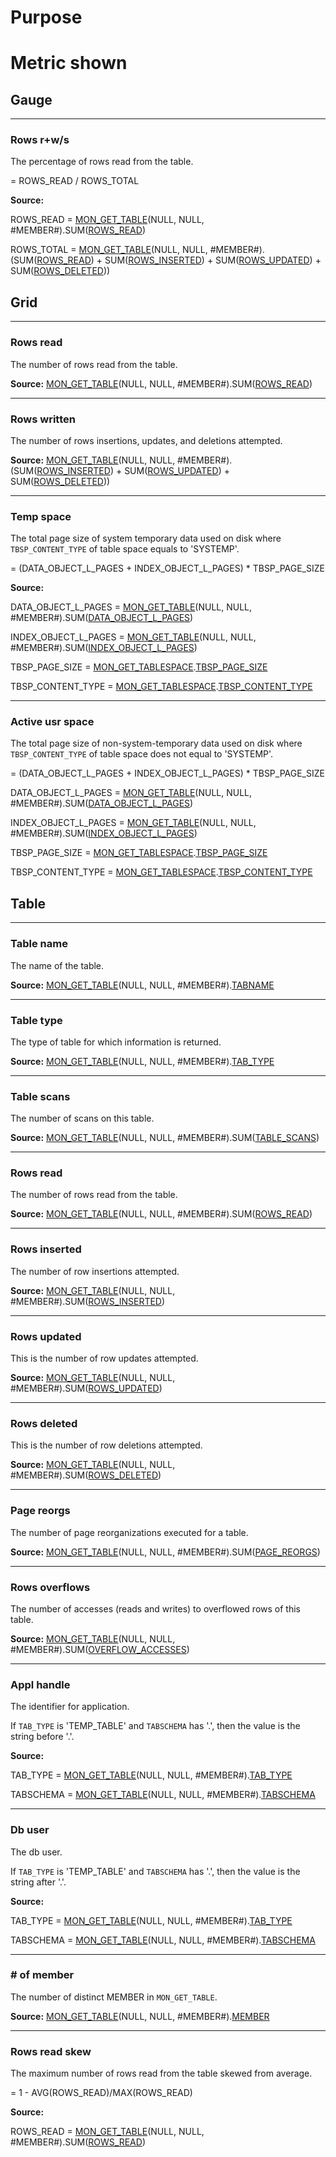 # Purpose


# Metric shown

## Gauge


<hr />

### Rows r+w/s

The percentage of rows read from the table.

= ROWS_READ / ROWS_TOTAL 

**Source:** 

ROWS_READ = [MON_GET_TABLE](https://www.ibm.com/docs/en/db2/11.5?topic=functions-mon-get-table-get-table-metrics)(NULL, NULL, #MEMBER#).SUM([ROWS_READ](https://www.ibm.com/docs/en/db2/11.5?topic=reference-r#r0001317))

ROWS_TOTAL = [MON_GET_TABLE](https://www.ibm.com/docs/en/db2/11.5?topic=functions-mon-get-table-get-table-metrics)(NULL, NULL, #MEMBER#).(SUM([ROWS_READ](https://www.ibm.com/docs/en/db2/11.5?topic=reference-r#r0001317)) + SUM([ROWS_INSERTED](https://www.ibm.com/docs/en/db2/11.5?topic=reference-r#r0001313)) + SUM([ROWS_UPDATED](https://www.ibm.com/docs/en/db2/11.5?topic=reference-r#r0001314)) + SUM([ROWS_DELETED](https://www.ibm.com/docs/en/db2/11.5?topic=reference-r#r0001312)))

## Grid


<hr />

### Rows read

The number of rows read from the table.

**Source:**  [MON_GET_TABLE](https://www.ibm.com/docs/en/db2/11.5?topic=functions-mon-get-table-get-table-metrics)(NULL, NULL, #MEMBER#).SUM([ROWS_READ](https://www.ibm.com/docs/en/db2/11.5?topic=reference-r#r0001317))




<hr />

### Rows written

The number of rows insertions, updates, and deletions attempted.

**Source:**  [MON_GET_TABLE](https://www.ibm.com/docs/en/db2/11.5?topic=functions-mon-get-table-get-table-metrics)(NULL, NULL, #MEMBER#).(SUM([ROWS_INSERTED](https://www.ibm.com/docs/en/db2/11.5?topic=reference-r#r0001313)) + SUM([ROWS_UPDATED](https://www.ibm.com/docs/en/db2/11.5?topic=reference-r#r0001314)) + SUM([ROWS_DELETED](https://www.ibm.com/docs/en/db2/11.5?topic=reference-r#r0001312)))


<hr />

### Temp space

The total page size of system temporary data used on disk where `TBSP_CONTENT_TYPE` of table space equals to 'SYSTEMP'.

= (DATA_OBJECT_L_PAGES + INDEX_OBJECT_L_PAGES) * TBSP_PAGE_SIZE 

**Source:** 

DATA_OBJECT_L_PAGES = [MON_GET_TABLE](https://www.ibm.com/docs/en/db2/11.5?topic=functions-mon-get-table-get-table-metrics)(NULL, NULL, #MEMBER#).SUM([DATA_OBJECT_L_PAGES](https://www.ibm.com/docs/en/db2/11.5?topic=reference-d#r0059958))

INDEX_OBJECT_L_PAGES = [MON_GET_TABLE](https://www.ibm.com/docs/en/db2/11.5?topic=functions-mon-get-table-get-table-metrics)(NULL, NULL, #MEMBER#).SUM([INDEX_OBJECT_L_PAGES](https://www.ibm.com/docs/en/db2/11.5?topic=reference-i#r0059961))

TBSP_PAGE_SIZE = [MON_GET_TABLESPACE](https://www.ibm.com/docs/en/db2/11.5?topic=functions-mon-get-tablespace-get-table-space-metrics).[TBSP_PAGE_SIZE](https://www.ibm.com/docs/en/db2/11.5?topic=reference-t#r0007534)

TBSP_CONTENT_TYPE = [MON_GET_TABLESPACE](https://www.ibm.com/docs/en/db2/11.5?topic=functions-mon-get-tablespace-get-table-space-metrics).[TBSP_CONTENT_TYPE](https://www.ibm.com/docs/en/db2/11.5?topic=functions-mon-get-tablespace-get-table-space-metrics)



<hr />

### Active usr space

The total page size of non-system-temporary data used on disk where `TBSP_CONTENT_TYPE` of table space does not equal to 'SYSTEMP'.

= (DATA_OBJECT_L_PAGES + INDEX_OBJECT_L_PAGES) * TBSP_PAGE_SIZE 



DATA_OBJECT_L_PAGES = [MON_GET_TABLE](https://www.ibm.com/docs/en/db2/11.5?topic=functions-mon-get-table-get-table-metrics)(NULL, NULL, #MEMBER#).SUM([DATA_OBJECT_L_PAGES](https://www.ibm.com/docs/en/db2/11.5?topic=reference-d#r0059958))

INDEX_OBJECT_L_PAGES = [MON_GET_TABLE](https://www.ibm.com/docs/en/db2/11.5?topic=functions-mon-get-table-get-table-metrics)(NULL, NULL, #MEMBER#).SUM([INDEX_OBJECT_L_PAGES](https://www.ibm.com/docs/en/db2/11.5?topic=reference-i#r0059961))

TBSP_PAGE_SIZE = [MON_GET_TABLESPACE](https://www.ibm.com/docs/en/db2/11.5?topic=functions-mon-get-tablespace-get-table-space-metrics).[TBSP_PAGE_SIZE](https://www.ibm.com/docs/en/db2/11.5?topic=reference-t#r0007534)

TBSP_CONTENT_TYPE = [MON_GET_TABLESPACE](https://www.ibm.com/docs/en/db2/11.5?topic=functions-mon-get-tablespace-get-table-space-metrics).[TBSP_CONTENT_TYPE](https://www.ibm.com/docs/en/db2/11.5?topic=functions-mon-get-tablespace-get-table-space-metrics)


## Table


<hr />

### Table name

The name of the table.

**Source:** [MON_GET_TABLE](https://www.ibm.com/docs/en/db2/11.5?topic=functions-mon-get-table-get-table-metrics)(NULL, NULL, #MEMBER#).[TABNAME](https://www.ibm.com/docs/en/db2/11.5?topic=reference-t#r0001310)


<hr />

### Table type

The type of table for which information is returned.

**Source:** [MON_GET_TABLE](https://www.ibm.com/docs/en/db2/11.5?topic=functions-mon-get-table-get-table-metrics)(NULL, NULL, #MEMBER#).[TAB_TYPE](https://www.ibm.com/docs/en/db2/11.5?topic=reference-t#r0001309)


<hr />

### Table scans

The number of scans on this table.

**Source:** [MON_GET_TABLE](https://www.ibm.com/docs/en/db2/11.5?topic=functions-mon-get-table-get-table-metrics)(NULL, NULL, #MEMBER#).SUM([TABLE_SCANS](https://www.ibm.com/docs/en/db2/11.5?topic=reference-t#r0054222))


<hr />

### Rows read

The number of rows read from the table.

**Source:** [MON_GET_TABLE](https://www.ibm.com/docs/en/db2/11.5?topic=functions-mon-get-table-get-table-metrics)(NULL, NULL, #MEMBER#).SUM([ROWS_READ](https://www.ibm.com/docs/en/db2/11.5?topic=reference-r#r0001317))


<hr />

### Rows inserted

The number of row insertions attempted.

**Source:** [MON_GET_TABLE](https://www.ibm.com/docs/en/db2/11.5?topic=functions-mon-get-table-get-table-metrics)(NULL, NULL, #MEMBER#).SUM([ROWS_INSERTED](https://www.ibm.com/docs/en/db2/11.5?topic=reference-r#r0001313))


<hr />

### Rows updated

This is the number of row updates attempted.

**Source:** [MON_GET_TABLE](https://www.ibm.com/docs/en/db2/11.5?topic=functions-mon-get-table-get-table-metrics)(NULL, NULL, #MEMBER#).SUM([ROWS_UPDATED](https://www.ibm.com/docs/en/db2/11.5?topic=reference-r#r0001314))


<hr />

### Rows deleted

This is the number of row deletions attempted.


**Source:** [MON_GET_TABLE](https://www.ibm.com/docs/en/db2/11.5?topic=functions-mon-get-table-get-table-metrics)(NULL, NULL, #MEMBER#).SUM([ROWS_DELETED](https://www.ibm.com/docs/en/db2/11.5?topic=reference-r#r0001312))


<hr />

### Page reorgs

The number of page reorganizations executed for a table.

**Source:** [MON_GET_TABLE](https://www.ibm.com/docs/en/db2/11.5?topic=functions-mon-get-table-get-table-metrics)(NULL, NULL, #MEMBER#).SUM([PAGE_REORGS](https://www.ibm.com/docs/en/db2/11.5?topic=reference-p#r0002288))


<hr />

### Rows overflows

The number of accesses (reads and writes) to overflowed rows of this table.

**Source:** [MON_GET_TABLE](https://www.ibm.com/docs/en/db2/11.5?topic=functions-mon-get-table-get-table-metrics)(NULL, NULL, #MEMBER#).SUM([OVERFLOW_ACCESSES](https://www.ibm.com/docs/en/db2/11.5?topic=reference-o#r0001318))


<hr />

### Appl handle

The identifier for application.

If `TAB_TYPE` is 'TEMP_TABLE' and `TABSCHEMA` has '.',  then the value is the string before '.'.


**Source:**

TAB_TYPE = [MON_GET_TABLE](https://www.ibm.com/docs/en/db2/11.5?topic=functions-mon-get-table-get-table-metrics)(NULL, NULL, #MEMBER#).[TAB_TYPE](https://www.ibm.com/docs/en/db2/11.5?topic=reference-t#r0001309)

TABSCHEMA = [MON_GET_TABLE](https://www.ibm.com/docs/en/db2/11.5?topic=functions-mon-get-table-get-table-metrics)(NULL, NULL, #MEMBER#).[TABSCHEMA](https://www.ibm.com/docs/en/db2/11.5?topic=reference-t#r0001311)




<hr />

### Db user

The db user.


If `TAB_TYPE` is 'TEMP_TABLE' and `TABSCHEMA` has '.',  then the value is the string after '.'.

**Source:**

TAB_TYPE = [MON_GET_TABLE](https://www.ibm.com/docs/en/db2/11.5?topic=functions-mon-get-table-get-table-metrics)(NULL, NULL, #MEMBER#).[TAB_TYPE](https://www.ibm.com/docs/en/db2/11.5?topic=reference-t#r0001309)

TABSCHEMA = [MON_GET_TABLE](https://www.ibm.com/docs/en/db2/11.5?topic=functions-mon-get-table-get-table-metrics)(NULL, NULL, #MEMBER#).[TABSCHEMA](https://www.ibm.com/docs/en/db2/11.5?topic=reference-t#r0001311)




<hr />

### # of member

The number of distinct MEMBER in `MON_GET_TABLE`.

**Source:** [MON_GET_TABLE](https://www.ibm.com/docs/en/db2/11.5?topic=functions-mon-get-table-get-table-metrics)(NULL, NULL, #MEMBER#).[MEMBER](https://www.ibm.com/docs/en/db2/11.5?topic=reference-m#r0054432)



<hr />

### Rows read skew 

The maximum number of rows read from the table skewed from average.

= 1 - AVG(ROWS_READ)/MAX(ROWS_READ)

**Source:**

ROWS_READ = [MON_GET_TABLE](https://www.ibm.com/docs/en/db2/11.5?topic=functions-mon-get-table-get-table-metrics)(NULL, NULL, #MEMBER#).SUM([ROWS_READ](https://www.ibm.com/docs/en/db2/11.5?topic=reference-r#r0001317))
